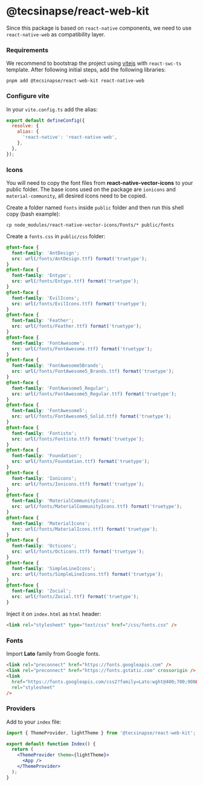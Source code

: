 
<Meta title="Setup (non cortex)/react-web-kit" />

# @tecsinapse/react-web-kit

Since this package is based on `react-native` components, we need to use `react-native-web` as compatibility layer.

### Requirements

We recommend to bootstrap the project using [vitejs](https://vitejs.dev/) with `react-swc-ts` template. After following initial steps, add the following libraries:

```shell
pnpm add @tecsinapse/react-web-kit react-native-web
```

### Configure vite

In your `vite.config.ts` add the alias:

```javascript
export default defineConfig({
  resolve: {
    alias: {
      'react-native': 'react-native-web',
    },
  },
});
```

### Icons

You will need to copy the font files from **react-native-vector-icons** to your public folder. The base icons used on the package are `ionicons` and `material-community`,
all desired icons need to be copied.

Create a folder named `fonts` inside `public` folder and then run this shell copy (bash example):

```shell
cp node_modules/react-native-vector-icons/Fonts/* public/fonts
```

Create a `fonts.css` in `public/css` folder:

```css
@font-face {
  font-family: 'AntDesign';
  src: url(/fonts/AntDesign.ttf) format('truetype');
}
@font-face {
  font-family: 'Entypo';
  src: url(/fonts/Entypo.ttf) format('truetype');
}
@font-face {
  font-family: 'EvilIcons';
  src: url(/fonts/EvilIcons.ttf) format('truetype');
}
@font-face {
  font-family: 'Feather';
  src: url(/fonts/Feather.ttf) format('truetype');
}
@font-face {
  font-family: 'FontAwesome';
  src: url(/fonts/FontAwesome.ttf) format('truetype');
}
@font-face {
  font-family: 'FontAwesome5Brands';
  src: url(/fonts/FontAwesome5_Brands.ttf) format('truetype');
}
@font-face {
  font-family: 'FontAwesome5_Regular';
  src: url(/fonts/FontAwesome5_Regular.ttf) format('truetype');
}
@font-face {
  font-family: 'FontAwesome5';
  src: url(/fonts/FontAwesome5_Solid.ttf) format('truetype');
}
@font-face {
  font-family: 'Fontisto';
  src: url(/fonts/Fontisto.ttf) format('truetype');
}
@font-face {
  font-family: 'Foundation';
  src: url(/fonts/Foundation.ttf) format('truetype');
}
@font-face {
  font-family: 'Ionicons';
  src: url(/fonts/Ionicons.ttf) format('truetype');
}
@font-face {
  font-family: 'MaterialCommunityIcons';
  src: url(/fonts/MaterialCommunityIcons.ttf) format('truetype');
}
@font-face {
  font-family: 'MaterialIcons';
  src: url(/fonts/MaterialIcons.ttf) format('truetype');
}
@font-face {
  font-family: 'Octicons';
  src: url(/fonts/Octicons.ttf) format('truetype');
}
@font-face {
  font-family: 'SimpleLineIcons';
  src: url(/fonts/SimpleLineIcons.ttf) format('truetype');
}
@font-face {
  font-family: 'Zocial';
  src: url(/fonts/Zocial.ttf) format('truetype');
}
```

Inject it on `index.html` as `html` header:

```html
<link rel="stylesheet" type="text/css" href="/css/fonts.css" />
```

### Fonts

Import **Lato** family from Google fonts.

```html
<link rel="preconnect" href="https://fonts.googleapis.com" />
<link rel="preconnect" href="https://fonts.gstatic.com" crossorigin />
<link
  href="https://fonts.googleapis.com/css2?family=Lato:wght@400;700;900&display=swap"
  rel="stylesheet"
/>
```

### Providers

Add to your `index` file:

```jsx
import { ThemeProvider, lightTheme } from '@tecsinapse/react-web-kit';

export default function Index() {
  return (
    <ThemeProvider theme={lightTheme}>
      <App />
    </ThemeProvider>
  );
}
```
